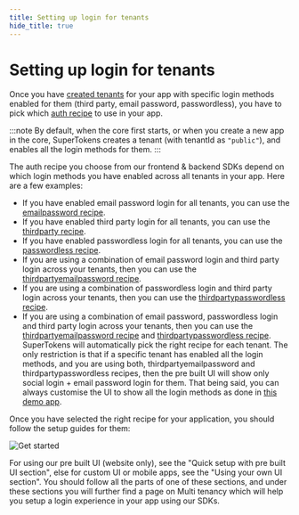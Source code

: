 ```yaml
---
title: Setting up login for tenants 
hide_title: true
---
```



<MultiTenancyPaidBanner />

# Setting up login for tenants

Once you have [created tenants](./new-tenant) for your app with specific login methods enabled for them (third party, email password, passwordless), you have to pick which [auth recipe](https://supertokens.com/docs/guides#authentication-methods) to use in your app.

:::note
By default, when the core first starts, or when you create a new app in the core, SuperTokens creates a tenant (with tenantId as `"public"`), and enables all the login methods for them.
:::

The auth recipe you choose from our frontend & backend SDKs depend on which login methods you have enabled across all tenants in your app. Here are a few examples:

- If you have enabled email password login for all tenants, you can use the [emailpassword recipe](https://supertokens.com/docs/emailpassword/introduction).
- If you have enabled third party login for all tenants, you can use the [thirdparty recipe](https://supertokens.com/docs/thirdparty/introduction).
- If you have enabled passwordless login for all tenants, you can use the [passwordless recipe](https://supertokens.com/docs/passwordless/introduction).
- If you are using a combination of email password login and third party login across your tenants, then you can use the [thirdpartyemailpassword recipe](https://supertokens.com/docs/thirdpartyemailpassword/introduction).
- If you are using a combination of passwordless login and third party login across your tenants, then you can use the [thirdpartypasswordless recipe](https://supertokens.com/docs/thirdpartypasswordless/introduction).
- If you are using a combination of email password, passwordless login and third party login across your tenants, then you can use the [thirdpartyemailpassword recipe](https://supertokens.com/docs/thirdpartyemailpassword/introduction) and [thirdpartypasswordless recipe](https://supertokens.com/docs/thirdpartypasswordless/introduction). SuperTokens will automatically pick the right recipe for each tenant. The only restriction is that if a specific tenant has enabled all the login methods, and you are using both, thirdpartyemailpassword and thirdpartypasswordless recipes, then the pre built UI will show only social login + email password login for them. That being said, you can always customise the UI to show all the login methods as done in [this demo app](https://github.com/supertokens/supertokens-auth-react/tree/master/examples/with-thirdpartyemailpassword-passwordless).

Once you have selected the right recipe for your application, you should follow the setup guides for them:

![Get started](/img/prebuilt-and-custom-ui-screenshot.png)

For using our pre built UI (website only), see the "Quick setup with pre built UI section", else for custom UI or mobile apps, see the "Using your own UI section". You should follow all the parts of one of these sections, and under these sections you will further find a page on Multi tenancy which will help you setup a login experience in your app using our SDKs.